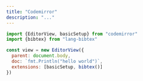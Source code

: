 ```yaml
---
title: "Codemirror"
description: "..."
---
```



<CiteDrive />

```js
import {EditorView, basicSetup} from "codemirror"
import {bibtex} from "lang-bibtex"

const view = new EditorView({
  parent: document.body,
  doc: `fmt.Println("hello world")`,
  extensions: [basicSetup, bibtex()]
})
```